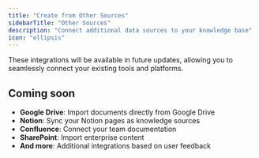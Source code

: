 ```yaml
---
title: "Create from Other Sources"
sidebarTitle: "Other Sources"
description: "Connect additional data sources to your knowledge base"
icon: "ellipsis"
---
```



<CreateFromOtherSources />

<Info>
  These integrations will be available in future updates, allowing you to seamlessly connect your existing tools and platforms.
</Info>


## Coming soon

- **Google Drive**: Import documents directly from Google Drive
- **Notion**: Sync your Notion pages as knowledge sources
- **Confluence**: Connect your team documentation
- **SharePoint**: Import enterprise content
- **And more**: Additional integrations based on user feedback

